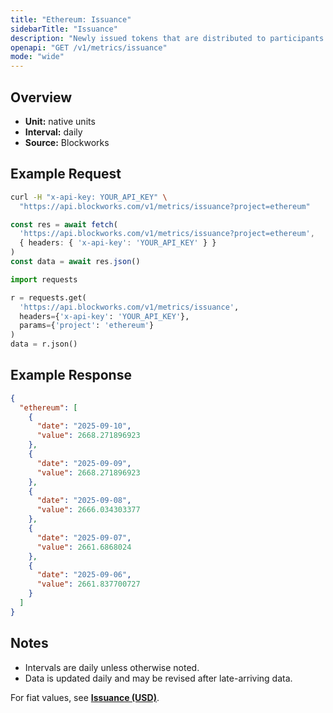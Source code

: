 ```yaml
---
title: "Ethereum: Issuance"
sidebarTitle: "Issuance"
description: "Newly issued tokens that are distributed to participants (such as validators, miners, or stakers) as compensation for participating in consensus."
openapi: "GET /v1/metrics/issuance"
mode: "wide"
---
```


## Overview

- **Unit:** native units
- **Interval:** daily
- **Source:** Blockworks

## Example Request

<CodeGroup>

```bash cURL
curl -H "x-api-key: YOUR_API_KEY" \
  "https://api.blockworks.com/v1/metrics/issuance?project=ethereum"
```

```typescript TypeScript
const res = await fetch(
  'https://api.blockworks.com/v1/metrics/issuance?project=ethereum',
  { headers: { 'x-api-key': 'YOUR_API_KEY' } }
)
const data = await res.json()
```

```python Python
import requests

r = requests.get(
  'https://api.blockworks.com/v1/metrics/issuance',
  headers={'x-api-key': 'YOUR_API_KEY'},
  params={'project': 'ethereum'}
)
data = r.json()
```

</CodeGroup>

## Example Response

```json
{
  "ethereum": [
    {
      "date": "2025-09-10",
      "value": 2668.271896923
    },
    {
      "date": "2025-09-09",
      "value": 2668.271896923
    },
    {
      "date": "2025-09-08",
      "value": 2666.034303377
    },
    {
      "date": "2025-09-07",
      "value": 2661.6868024
    },
    {
      "date": "2025-09-06",
      "value": 2661.837700727
    }
  ]
}
```

## Notes
- Intervals are daily unless otherwise noted.
- Data is updated daily and may be revised after late-arriving data.

<Note>For fiat values, see **[Issuance (USD)](./issuance-usd)**.</Note>